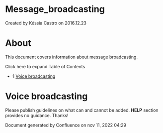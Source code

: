 
# Message_broadcasting 

 Created by  Késsia Castro on 2016.12.23

# About

This document covers information about message broadcasting.

Click here to expand Table of Contents

* 1 [Voice broadcasting](#voice-broadcasting)

# Voice broadcasting

Please publish guidelines on what can and cannot be added. **HELP** section provides no guidance. Thanks!

Document generated by Confluence on nov 11, 2022 04:29
